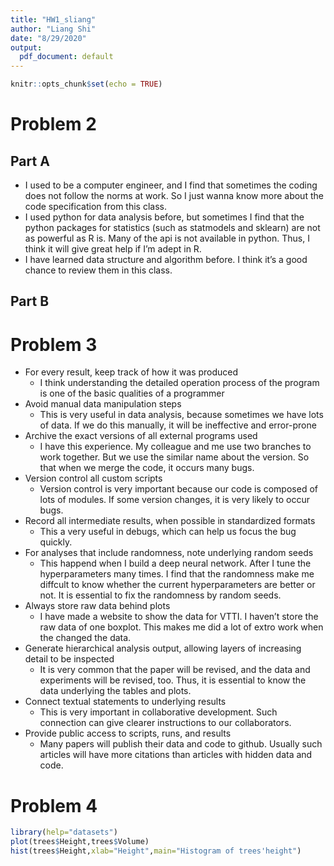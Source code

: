 ```yaml
---
title: "HW1_sliang"
author: "Liang Shi"
date: "8/29/2020"
output:
  pdf_document: default
---
```


```r
knitr::opts_chunk$set(echo = TRUE)
```

# Problem 2
## Part A

  - I used to be a computer engineer, and I find that sometimes the coding does not follow the norms at work. So I just wanna know more about the code specification from this class.
  - I used python for data analysis before, but sometimes I find that the python packages for statistics (such as statmodels and sklearn) are not as powerful as R is. Many of the api is not available in python. Thus, I think it will give great help if I'm adept in R.
  - I have learned data structure and algorithm before. I think it's a good chance to review them in this class.
  
## Part B
\begin{equation}
  f(x \mid \mu, \sigma)=\frac{1}{2 \sigma} e^{-|x-\mu| / \sigma}, \quad-\infty<x<\infty, \quad-\infty<\mu<\infty, \quad \sigma>0
\end{equation}
\begin{equation}
  f(x \mid \alpha, \beta)=\frac{-1}{\Gamma(\alpha) \beta^{\alpha}} x^{\alpha-1} e^{-x / \beta}, \quad 0 \leq x<\infty, \quad \alpha, \beta>0
\end{equation}
\begin{equation}
  f(x \mid \mu, \beta)=\frac{1}{\beta} \frac{e^{-(x-\mu) / \beta}}{\left[1+e^{-(x-\mu) / \beta]^{2}}\right.}, \quad-\infty<x<\infty, \quad-\infty<\mu<\infty, \quad \beta>0
\end{equation}

# Problem 3
 - For every result, keep track of how it was produced
    - I think understanding the detailed operation process of the program is one of the basic qualities of a programmer
 - Avoid manual data manipulation steps
    - This is very useful in data analysis, because sometimes we have lots of data. If we do this manually, it will be ineffective and error-prone
 - Archive the exact versions of all external programs used
    - I have this experience. My colleague and me use two branches to work together. But we use the similar name about the version. So that when we merge the code, it occurs many bugs.
 - Version control all custom scripts
    - Version control is very important because our code is composed of lots of modules. If some version changes, it is very likely to occur bugs.
 - Record all intermediate results, when possible in standardized formats
    - This a very useful in debugs, which can help us focus the bug quickly.
 - For analyses that include randomness, note underlying random seeds
    - This happend when I build a deep neural network. After I tune the hyperparameters many times. I find that the randomness make me diffcult to know whether the current hyperparameters are better or not. It is essential to fix the randomness by random seeds.
 - Always store raw data behind plots
    - I have made a website to show the data for VTTI. I haven't store the raw data of one boxplot. This makes me did a lot of extro work when the changed the data. 
 - Generate hierarchical analysis output, allowing layers of increasing detail to be inspected
    - It is very common that the paper will be revised, and the data and experiments will be revised, too. Thus, it is essential to know the data underlying the tables and plots.
 - Connect textual statements to underlying results
    - This is very important in collaborative development. Such connection can give clearer instructions to our collaborators.
 - Provide public access to scripts, runs, and results
    - Many papers will publish their data and code to github. Usually such articles will have more citations than articles with hidden data and code.
    
# Problem 4
```r
library(help="datasets")
plot(trees$Height,trees$Volume)
hist(trees$Height,xlab="Height",main="Histogram of trees'height")
```
